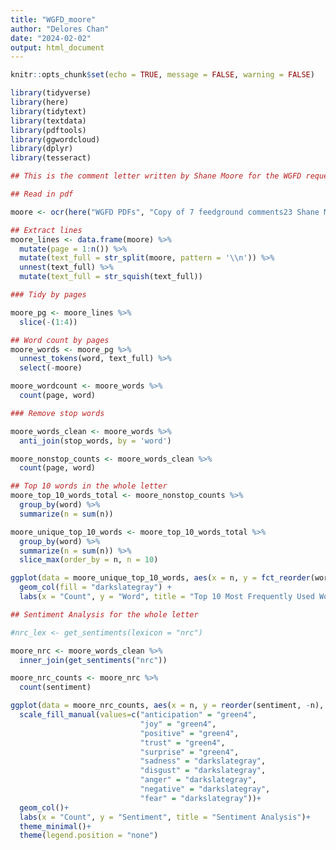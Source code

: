 ```yaml
---
title: "WGFD_moore"
author: "Delores Chan"
date: "2024-02-02"
output: html_document
---
```


```r
knitr::opts_chunk$set(echo = TRUE, message = FALSE, warning = FALSE)

library(tidyverse)
library(here)
library(tidytext)
library(textdata)
library(pdftools)
library(ggwordcloud)
library(dplyr)
library(tesseract)
```


```r
## This is the comment letter written by Shane Moore for the WGFD request for comments and feedback on the Draft Elk Management Plan. 

## Read in pdf

moore <- ocr(here("WGFD PDFs", "Copy of 7 feedground comments23 Shane Moore 9.5.23.pdf"), engine = tesseract("eng"), HOCR = FALSE)
```


```r
## Extract lines
moore_lines <- data.frame(moore) %>% 
  mutate(page = 1:n()) %>%
  mutate(text_full = str_split(moore, pattern = '\\n')) %>% 
  unnest(text_full) %>% 
  mutate(text_full = str_squish(text_full))
```


```r
### Tidy by pages

moore_pg <- moore_lines %>% 
  slice(-(1:4))
```


```r
## Word count by pages
moore_words <- moore_pg %>% 
  unnest_tokens(word, text_full) %>% 
  select(-moore)

moore_wordcount <- moore_words %>% 
  count(page, word)
```


```r
### Remove stop words

moore_words_clean <- moore_words %>% 
  anti_join(stop_words, by = 'word')

moore_nonstop_counts <- moore_words_clean %>% 
  count(page, word)
```


```r
## Top 10 words in the whole letter
moore_top_10_words_total <- moore_nonstop_counts %>% 
  group_by(word) %>%
  summarize(n = sum(n))

moore_unique_top_10_words <- moore_top_10_words_total %>%
  group_by(word) %>%
  summarize(n = sum(n)) %>%
  slice_max(order_by = n, n = 10)

ggplot(data = moore_unique_top_10_words, aes(x = n, y = fct_reorder(word, n))) +
  geom_col(fill = "darkslategray") +
  labs(x = "Count", y = "Word", title = "Top 10 Most Frequently Used Words")
```


```r
## Sentiment Analysis for the whole letter

#nrc_lex <- get_sentiments(lexicon = "nrc")

moore_nrc <- moore_words_clean %>% 
  inner_join(get_sentiments("nrc"))

moore_nrc_counts <- moore_nrc %>% 
  count(sentiment)

ggplot(data = moore_nrc_counts, aes(x = n, y = reorder(sentiment, -n), fill = sentiment))+
  scale_fill_manual(values=c("anticipation" = "green4",
                             "joy" = "green4",
                             "positive" = "green4",
                             "trust" = "green4",
                             "surprise" = "green4",
                             "sadness" = "darkslategray",
                             "disgust" = "darkslategray",
                             "anger" = "darkslategray",
                             "negative" = "darkslategray",
                             "fear" = "darkslategray"))+
  geom_col()+
  labs(x = "Count", y = "Sentiment", title = "Sentiment Analysis")+
  theme_minimal()+
  theme(legend.position = "none")
```